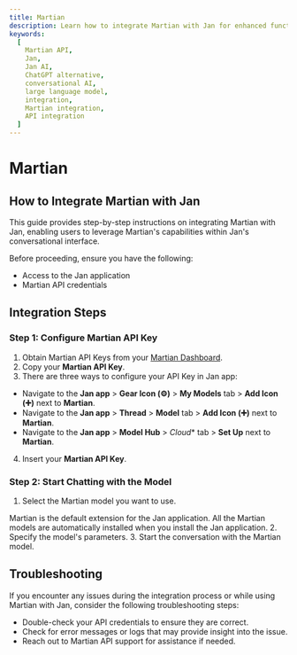 ```yaml
---
title: Martian
description: Learn how to integrate Martian with Jan for enhanced functionality.
keywords:
  [
    Martian API,
    Jan,
    Jan AI,
    ChatGPT alternative,
    conversational AI,
    large language model,
    integration,
    Martian integration,
    API integration
  ]
---
```



# Martian

## How to Integrate Martian with Jan

This guide provides step-by-step instructions on integrating Martian with Jan, enabling users to leverage Martian's capabilities within Jan's conversational interface.

Before proceeding, ensure you have the following:
- Access to the Jan application
- Martian API credentials

## Integration Steps

<Steps>

### Step 1: Configure Martian API Key
1. Obtain Martian API Keys from your [Martian Dashboard](https://auth.withmartian.com/).
2. Copy your **Martian API Key**.
3. There are three ways to configure your API Key in Jan app:
  - Navigate to the **Jan app** > **Gear Icon (⚙️)** > **My Models** tab > **Add Icon (➕)** next to **Martian**.
  - Navigate to the **Jan app** > **Thread** > **Model** tab > **Add Icon (➕)** next to **Martian**.
  - Navigate to the **Jan app** > **Model Hub** > *Cloud** tab > **Set Up** next to **Martian**.
4. Insert your **Martian API Key**.


### Step 2: Start Chatting with the Model

1. Select the Martian model you want to use.
<Callout type='info'>
Martian is the default extension for the Jan application. All the Martian models are automatically installed when you install the Jan application.
</Callout>
2. Specify the model's parameters.
3. Start the conversation with the Martian model.

</Steps>

## Troubleshooting

If you encounter any issues during the integration process or while using Martian with Jan, consider the following troubleshooting steps:

- Double-check your API credentials to ensure they are correct.
- Check for error messages or logs that may provide insight into the issue.
- Reach out to Martian API support for assistance if needed.